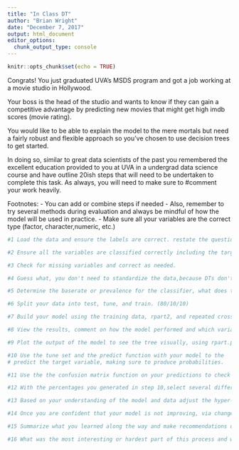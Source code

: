 ```yaml
---
title: "In Class DT"
author: "Brian Wright"
date: "December 7, 2017"
output: html_document
editor_options: 
  chunk_output_type: console
---
```


```r
knitr::opts_chunk$set(echo = TRUE)
```

Congrats! You just graduated UVA's MSDS program and got a job working at a movie studio in Hollywood. 

Your boss is the head of the studio and wants to know if they can gain a competitive advantage by predicting new movies that might get high imdb scores (movie rating). 

You would like to be able to explain the model to the mere mortals 
but need a fairly robust and flexible approach so you've 
chosen to use decision trees to get started. 

In doing so, similar to  great data scientists of the past 
you remembered the excellent education provided 
to you at UVA in a undergrad data science course and have outline 
20ish steps that will need to be undertaken to complete this task. As always, you will need to make sure to #comment your work heavily. 


 Footnotes: 
-	You can add or combine steps if needed
-	Also, remember to try several methods during evaluation and always be 
mindful of how the model will be used in practice.
- Make sure all your variables are the correct type (factor, character,numeric, etc.)


```r
#1 Load the data and ensure the labels are correct. restate the question and comment on evaluation metrics that you might pay attention to.  
```

```r
#2 Ensure all the variables are classified correctly including the target variable and collapse factor variables as needed. 
```

```r
#3 Check for missing variables and correct as needed.  
```

```r
#4 Guess what, you don't need to standardize the data,because DTs don't require this to be done, they make local greedy decisions...keeps getting easier, go to the next step
```

```r
#5 Determine the baserate or prevalence for the classifier, what does this number mean? (Need to cut the target appropriately)  
```

```r
#6 Split your data into test, tune, and train. (80/10/10)
```

```r
#7 Build your model using the training data, rpart2, and repeated cross validation as reviewed in class with the caret package.
```

```r
#8 View the results, comment on how the model performed and which variables appear to be contributing the most (variable importance)  
```

```r
#9 Plot the output of the model to see the tree visually, using rpart.plot 
```

```r
#10 Use the tune set and the predict function with your model to the 
# predict the target variable, making sure to produce probabilities.
```

```r
#11 Use the the confusion matrix function on your predictions to check a variety of metrics and comment on the metric that might be best for this type of analysis given your question.  
```

```r
#12 With the percentages you generated in step 10,select several different threshold levels using the threshold function we created and interpret the results. What patterns do you notice, did the evaluation metrics change? 
```

```r
#13 Based on your understanding of the model and data adjust the hyper-parameter via the built in train control function in caret or build and try new features, does the model quality improve or not? If so how and why, if not, why not?
```

```r
#14 Once you are confident that your model is not improving, via changes implemented on the training set and evaluated on the the tune set, predict with the test set and report final evaluation of the model. Discuss the output in comparison with the previous evaluations.  
```

```r
#15 Summarize what you learned along the way and make recommendations on how this could be used moving forward, being careful not to over promise. 
```

```r
#16 What was the most interesting or hardest part of this process and what questions do you still have? 
```


